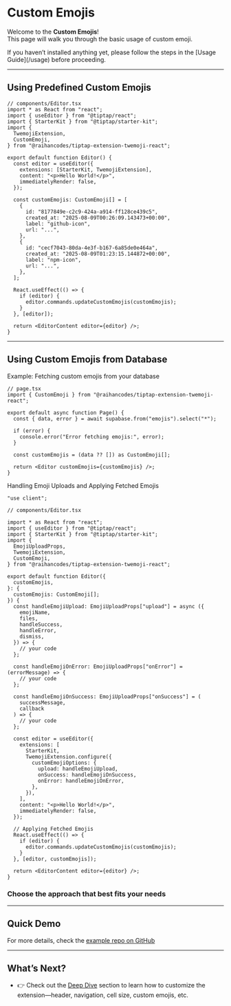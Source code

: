 
# Custom Emojis

Welcome to the **Custom Emojis**!  
This page will walk you through the basic usage of custom emoji.

<Alert variant="default" className="flex gap-2 items-start ">
  <span className="flex-shrink-0 leading-none mt-1.5">
    <BookOpen className="size-[1em] align-middle" />
  </span>
  <AlertDescription className="[&>*]:m-0">
    If you haven’t installed anything yet, please follow the steps in the [Usage
    Guide](/usage) before proceeding.
  </AlertDescription>
</Alert>

---

<H2
  iconUrl="https://ofqhpepsytodemxfrhrc.supabase.co/storage/v1/object/public/tiptap-extension-twemoji-assets/okabe.jpg"
  iconAlt="okabe"
  iconClassName="rounded"
>
  Using Predefined Custom Emojis
</H2>

```tsx
// components/Editor.tsx
import * as React from "react";
import { useEditor } from "@tiptap/react";
import { StarterKit } from "@tiptap/starter-kit";
import {
  TwemojiExtension,
  CustomEmoji,
} from "@raihancodes/tiptap-extension-twemoji-react";

export default function Editor() {
  const editor = useEditor({
    extensions: [StarterKit, TwemojiExtension],
    content: "<p>Hello World!</p>",
    immediatelyRender: false,
  });

  const customEmojis: CustomEmoji[] = [
    {
      id: "8177849e-c2c9-424a-a914-ff128ce439c5",
      created_at: "2025-08-09T00:26:09.143473+00:00",
      label: "github-icon",
      url: "...",
    },
    {
      id: "cecf7043-80da-4e3f-b167-6a85de0e464a",
      created_at: "2025-08-09T01:23:15.144872+00:00",
      label: "npm-icon",
      url: "...",
    },
  ];

  React.useEffect(() => {
    if (editor) {
      editor.commands.updateCustomEmojis(customEmojis);
    }
  }, [editor]);

  return <EditorContent editor={editor} />;
}
```

---

<H2
  iconUrl="https://cdn.jsdelivr.net/gh/jdecked/twemoji@16.0.1/assets/svg/1f5c4.svg"
  iconAlt="🗄️"
  iconClassName="rounded"
>
  Using Custom Emojis from Database
</H2>

Example: Fetching custom emojis from your database

```tsx
// page.tsx
import { CustomEmoji } from "@raihancodes/tiptap-extension-twemoji-react";

export default async function Page() {
  const { data, error } = await supabase.from("emojis").select("*");

  if (error) {
    console.error("Error fetching emojis:", error);
  }

  const customEmojis = (data ?? []) as CustomEmoji[];

  return <Editor customEmojis={customEmojis} />;
}
```

Handling Emoji Uploads and Applying Fetched Emojis

```tsx
"use client";

// components/Editor.tsx

import * as React from "react";
import { useEditor } from "@tiptap/react";
import { StarterKit } from "@tiptap/starter-kit";
import {
  EmojiUploadProps,
  TwemojiExtension,
  CustomEmoji,
} from "@raihancodes/tiptap-extension-twemoji-react";

export default function Editor({
  customEmojis,
}: {
  customEmojis: CustomEmoji[];
}) {
  const handleEmojiUpload: EmojiUploadProps["upload"] = async ({
    emojiName,
    files,
    handleSuccess,
    handleError,
    dismiss,
  }) => {
    // your code
  };

  const handleEmojiOnError: EmojiUploadProps["onError"] = (errorMessage) => {
    // your code
  };

  const handleEmojiOnSuccess: EmojiUploadProps["onSuccess"] = (
    successMessage,
    callback
  ) => {
    // your code
  };

  const editor = useEditor({
    extensions: [
      StarterKit,
      TwemojiExtension.configure({
        customEmojiOptions: {
          upload: handleEmojiUpload,
          onSuccess: handleEmojiOnSuccess,
          onError: handleEmojiOnError,
        },
      }),
    ],
    content: "<p>Hello World!</p>",
    immediatelyRender: false,
  });

  // Applying Fetched Emojis
  React.useEffect(() => {
    if (editor) {
      editor.commands.updateCustomEmojis(customEmojis);
    }
  }, [editor, customEmojis]);

  return <EditorContent editor={editor} />;
}
```

### Choose the approach that best fits your needs

---

<H2
  iconUrl="https://cdn.jsdelivr.net/gh/primer/octicons@16.1.1/icons/mark-github-16.svg"
  iconAlt="github"
  iconClassName="bg-white p-0.5 rounded"
>
  Quick Demo
</H2>

For more details, check the [example repo on GitHub](https://github.com/raihan-ramadhan/tiptap-extension-twemoji/tree/master/apps/example)

---

<H2
  iconUrl="https://cdn.jsdelivr.net/gh/jdecked/twemoji@16.0.1/assets/svg/1f680.svg"
  iconAlt="🚀"
>
  What’s Next?
</H2>

- 👉 Check out the [Deep Dive](/deep-dive) section to learn how to customize the extension—header, navigation, cell size, custom emojis, etc.

